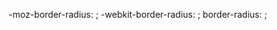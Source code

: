<includeonly>-moz-border-radius: {{{1|8px}}}; -webkit-border-radius: {{{1|8px}}}; border-radius: {{{1|8px}}};</includeonly><noinclude>

<!-- ADD CATEGORIES AND INTERWIKIS TO THE /doc PAGE, NOT HERE, THANKS -->
{{documentation}}
</noinclude>